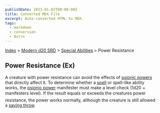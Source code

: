 ```yaml
---
publishDate: 2023-01-02T00:00:00Z
title: Converted MDX File
excerpt: Auto-converted HTML to MDX.
tags:
  - markdown
  - conversion
  - Astro
---
```


[Index](-index) > [Modern d20 SRD](modern-d20-srd-index) > [Special Abilities](modern-d20-srd-special-abilities-index) > Power Resistance

## Power Resistance (Ex)

A creature with power resistance can avoid the effects of [psionic
powers](modern-d20-srd-psionics-index) that directly affect it. To determine whether a [spell](modern-d20-srd-fx-index) or spell-like ability works, the [psionic
power](modern-d20-srd-psionics-index) manifester must make a level check (1d20 + manifesters level). If the result equals or exceeds the creatures power resistance, the power works normally, although the creature is still allowed a [saving
throw](modern-d20-srd-basics-saving-throws).
